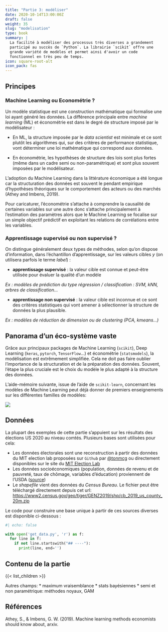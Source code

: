 ```yaml
---
title: "Partie 3: modéliser"
date: 2020-10-14T13:00:00Z
draft: false
weight: 35
slug: "modelisation"
type: book
summary: |
  La facilité à modéliser des processus très diverses a grandement 
  participé au succès de `Python`. La librairie `scikit` offre une
  grande variété de modèles et permet ainsi d'avoir un code
  fonctionnel en très peu de temps.
icon: square-root-alt
icon_pack: fas
---
```



## Principes

### Machine Learning ou Econométrie ?

Un modèle statistique est une construction mathématique qui formalise une loi
ayant généré les données. La différence principale entre *machine learning* (ML) et économétrie
est dans le degré de structure imposé par le modélisateur :

- En ML,
la structure imposée par le *data scientist* est minimale et ce sont plutôt
les algorithmes qui, sur des critères de performance statistique, vont
déterminer une loi mathématique qui correspond aux données.

- En économétrie,
les hypothèses de structure des lois sont plus fortes (même dans un cadre semi ou non-paramétrique) et sont plus souvent imposées
par le modélisateur.

L'adoption du Machine Learning dans la littérature économique a été longue car la structuration des données est souvent le pendant empirique d'hypothèses théoriques sur le comportement des acteurs ou des marchés (Athey and Imbens, 2019). 

Pour caricaturer, l’économétrie s’attache à comprendre la causalité de certaines variables sur une autre donc s'attache principalement à l'estimation des paramètres alors que le Machine Learning se focalise sur un simple objectif prédictif en exploitant les relations de corrélations entre les variables.

### Apprentissage supervisé ou non supervisé ?

On distingue généralement deux types de méthodes, selon qu'on dispose d'information, dans l'échantillon
d'apprentissage, sur les valeurs cibles *y* (on utilisera parfois le terme *label*) :

* **apprentissage supervisé** : la valeur cible est connue et peut-être utilisée pour évaluer la qualité d'un modèle 

*Ex : modèles de prédiction du type régression / classification : SVM, kNN, arbres de classification...*

* **apprentissage non supervisé** : la valeur cible est inconnue et ce sont des critères statistiques qui vont amener
à sélectionner la structure de données la plus plausible. 

*Ex : modèles de réduction de dimension ou de clustering (PCA, kmeans...)*

## Panorama d'un éco-système vaste

Grâce aux principaux packages de Machine Learning (`scikit`), Deep Learning (`keras`, `pytorch`, `TensorFlow`...) et économétrie  (`statsmodels`), la modélisation est extrêmement simplifiée. Cela ne doit pas faire oublier l'importance de la structuration et de la préparation des données. Souvent, l'étape la plus cruciale est le choix du modèle le plus adapté à la structure des données.

L'aide-mémoire suivante, issue de l'aide de `scikit-learn`, concernant les modèles de Machine Learning peut déjà donner de premiers enseignements sur les différentes familles de modèles:

![](https://scikit-learn.org/stable/_static/ml_map.png)


## Données

La plupart des exemples de cette partie s'appuient sur les résultats des
élections US 2020 au niveau comtés. Plusieurs bases sont utilisées pour 
cela:

* Les données électorales sont une reconstruction à partir des données du MIT election lab
proposées sur `Github` par [@tonmcg](https://github.com/tonmcg/US_County_Level_Election_Results_08-20)
ou directement disponibles sur le site du [MIT Election Lab](https://electionlab.mit.edu/data)
* Les données socioéconomiques (population, données de revenu et de pauvreté, 
taux de chômage, variables d'éducation) proviennent de l'USDA ([source](https://www.ers.usda.gov/data-products/county-level-data-sets/))
* Le *shapefile* vient des données du *Census Bureau*. Le fichier peut
être téléchargé directement depuis cet url:
<https://www2.census.gov/geo/tiger/GENZ2019/shp/cb_2019_us_county_20m.zip>

Le code pour construire une base unique à partir de ces sources diverses
est disponible ci-dessous : 

```python
#| echo: false

with open('get_data.py', 'r') as f:
  for line in f:
    if not line.startswith("## ----"):
      print(line, end='')
```

## Contenu de la partie

{{< list_children >}}

Autres champs:
* maximum vraisemblance
* stats bayésiennes
* semi et non paramétrique: méthodes noyaux, GAM

## Références

Athey, S., & Imbens, G. W. (2019). Machine learning methods economists should know about, arxiv.